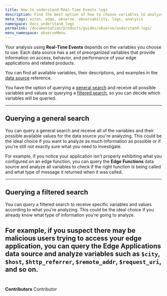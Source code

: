 ```yaml
---
title: How to understand Real-Time Events logs
description: Find the best option of how to choose variables to analyze your logs.
meta_tags: azion, edge, observe, observability, logs, analysis
namespace: docs_understand_logs
permalink: /documentation/products/guides/observe/understand-logs/
menu_namespace: observeMenu
---
```



Your analysis using **Real-Time Events** depends on the variables you choose to use. Each data source has a set of preorganized variables that provide information on access, behavior, and performance of your edge applications and related products.

You can find all available variables, their descriptions, and examples in the [data source](/en/documentation/products/observe/real-time-events/#data-sources) reference.

You have the option of querying a [general search](querying-a-general-search) and receive all possible variables and values or querying a [filtered search](querying-a-filtered-search), so you can decide which variables will be queried.

<LinkButton link="/en/documentation/products/guides/observe/add-filters-events/" label="go to add filters guide" outlined target="_blank" />

---

## Querying a general search

You can query a general search and receive all of the variables and their possible available values for the data source you're analyzing. This could be the ideal choice if you want to analyze as much information as possible or if you're still not exactly sure what you need to investigate.

For example, if you notice your application isn't properly exhibiting what you configured on an edge function, you can query the **Edge Functions** data source and analyze all variables to check if the right function is being called and what type of message it returned when it was called.

---

## Querying a filtered search

You can query a filtered search to receive specific variables and values according to what you're analyzing. This could be the ideal choice if you already know what type of information you're going to analyze.

For example, if you suspect there may be malicious users trying to access your edge application, you can query the **Edge Applications** data source and analyze variables such as `$city`, `$host`, `$http_referrer`, `$remote_addr`, `$request_uri`, and so on.
<br /><br />
---


**Contributors** <ContributorList>Contributor</ContributorList>
